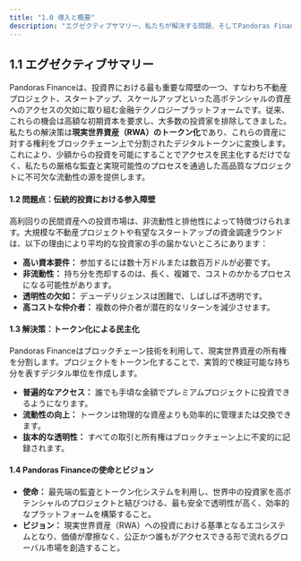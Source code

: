 ```yaml
---
title: "1.0 導入と概要"
description: "エグゼクティブサマリー、私たちが解決する問題、そしてPandoras Financeのビジョン。"
---
```


## 1.1 エグゼクティブサマリー
Pandoras Financeは、投資界における最も重要な障壁の一つ、すなわち不動産プロジェクト、スタートアップ、スケールアップといった高ポテンシャルの資産へのアクセスの欠如に取り組む金融テクノロジープラットフォームです。従来、これらの機会は高額な初期資本を要求し、大多数の投資家を排除してきました。私たちの解決策は**現実世界資産（RWA）のトークン化**であり、これらの資産に対する権利をブロックチェーン上で分割されたデジタルトークンに変換します。これにより、少額からの投資を可能にすることでアクセスを民主化するだけでなく、私たちの厳格な監査と実現可能性のプロセスを通過した高品質なプロジェクトに不可欠な流動性の源を提供します。

#### 1.2 問題点：伝統的投資における参入障壁
高利回りの民間資産への投資市場は、非流動性と排他性によって特徴づけられます。大規模な不動産プロジェクトや有望なスタートアップの資金調達ラウンドは、以下の理由により平均的な投資家の手の届かないところにあります：
* **高い資本要件：** 参加するには数十万ドルまたは数百万ドルが必要です。
* **非流動性：** 持ち分を売却するのは、長く、複雑で、コストのかかるプロセスになる可能性があります。
* **透明性の欠如：** デューデリジェンスは困難で、しばしば不透明です。
* **高コストな仲介者：** 複数の仲介者が潜在的なリターンを減少させます。

#### 1.3 解決策：トークン化による民主化
Pandoras Financeはブロックチェーン技術を利用して、現実世界資産の所有権を分割します。プロジェクトをトークン化することで、実質的で検証可能な持ち分を表すデジタル単位を作成します。
* **普遍的なアクセス：** 誰でも手頃な金額でプレミアムプロジェクトに投資できるようになります。
* **流動性の向上：** トークンは物理的な資産よりも効率的に管理または交換できます。
* **抜本的な透明性：** すべての取引と所有権はブロックチェーン上に不変的に記録されます。

#### 1.4 Pandoras Financeの使命とビジョン
* **使命：** 最先端の監査とトークン化システムを利用し、世界中の投資家を高ポテンシャルのプロジェクトと結びつける、最も安全で透明性が高く、効率的なプラットフォームを構築すること。
* **ビジョン：** 現実世界資産（RWA）への投資における基準となるエコシステムとなり、価値が摩擦なく、公正かつ誰もがアクセスできる形で流れるグローバル市場を創造すること。